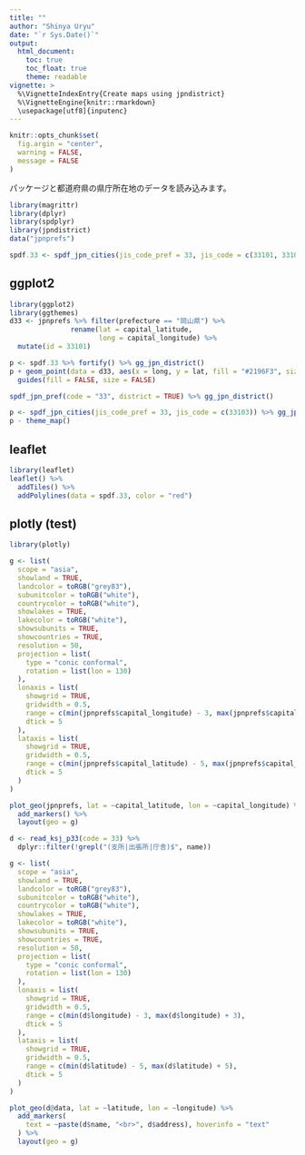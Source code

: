 ```yaml
---
title: ""
author: "Shinya Uryu"
date: "`r Sys.Date()`"
output: 
  html_document:
    toc: true
    toc_float: true
    theme: readable
vignette: >
  %\VignetteIndexEntry{Create maps using jpndistrict}
  %\VignetteEngine{knitr::rmarkdown}
  \usepackage[utf8]{inputenc}
---
```


```r
knitr::opts_chunk$set(
  fig.argin = "center",
  warning = FALSE,
  message = FALSE
)
```

パッケージと都道府県の県庁所在地のデータを読み込みます。

```r
library(magrittr)
library(dplyr)
library(spdplyr)
library(jpndistrict)
data("jpnprefs")
```

```r
spdf.33 <- spdf_jpn_cities(jis_code_pref = 33, jis_code = c(33101, 33102, 33103, 33104, 33205))
```

## ggplot2

```r
library(ggplot2)
library(ggthemes)
d33 <- jpnprefs %>% filter(prefecture == "岡山県") %>% 
               rename(lat = capital_latitude,
                      long = capital_longitude) %>% 
  mutate(id = 33101)

p <- spdf.33 %>% fortify() %>% gg_jpn_district()
p + geom_point(data = d33, aes(x = long, y = lat, fill = "#2196F3", size = 6)) +
  guides(fill = FALSE, size = FALSE)
```

```r
spdf_jpn_pref(code = "33", district = TRUE) %>% gg_jpn_district()
```

```r
p <- spdf_jpn_cities(jis_code_pref = 33, jis_code = c(33103)) %>% gg_jpn_district()
p - theme_map()
```

## leaflet

```r
library(leaflet)
leaflet() %>%
  addTiles() %>%
  addPolylines(data = spdf.33, color = "red")
```

## plotly (test)

```r
library(plotly)

g <- list(
  scope = "asia",
  showland = TRUE,
  landcolor = toRGB("grey83"),
  subunitcolor = toRGB("white"),
  countrycolor = toRGB("white"),
  showlakes = TRUE,
  lakecolor = toRGB("white"),
  showsubunits = TRUE,
  showcountries = TRUE,
  resolution = 50,
  projection = list(
    type = "conic conformal",
    rotation = list(lon = 130)
  ),
  lonaxis = list(
    showgrid = TRUE,
    gridwidth = 0.5,
    range = c(min(jpnprefs$capital_longitude) - 3, max(jpnprefs$capital_longitude) + 3),
    dtick = 5
  ),
  lataxis = list(
    showgrid = TRUE,
    gridwidth = 0.5,
    range = c(min(jpnprefs$capital_latitude) - 5, max(jpnprefs$capital_latitude) + 5),
    dtick = 5
  )
)

plot_geo(jpnprefs, lat = ~capital_latitude, lon = ~capital_longitude) %>%
  add_markers() %>%
  layout(geo = g)
```

```r
d <- read_ksj_p33(code = 33) %>%
  dplyr::filter(!grepl("(支所|出張所|庁舎)$", name))

g <- list(
  scope = "asia",
  showland = TRUE,
  landcolor = toRGB("grey83"),
  subunitcolor = toRGB("white"),
  countrycolor = toRGB("white"),
  showlakes = TRUE,
  lakecolor = toRGB("white"),
  showsubunits = TRUE,
  showcountries = TRUE,
  resolution = 50,
  projection = list(
    type = "conic conformal",
    rotation = list(lon = 130)
  ),
  lonaxis = list(
    showgrid = TRUE,
    gridwidth = 0.5,
    range = c(min(d$longitude) - 3, max(d$longitude) + 3),
    dtick = 5
  ),
  lataxis = list(
    showgrid = TRUE,
    gridwidth = 0.5,
    range = c(min(d$latitude) - 5, max(d$latitude) + 5),
    dtick = 5
  )
)

plot_geo(d@data, lat = ~latitude, lon = ~longitude) %>%
  add_markers(
    text = ~paste(d$name, "<br>", d$address), hoverinfo = "text"
  ) %>%
  layout(geo = g)
```

